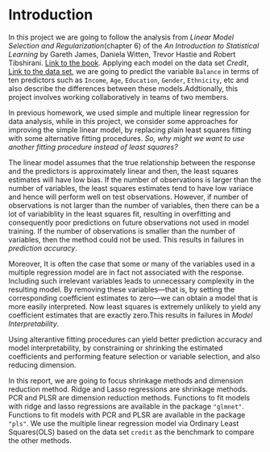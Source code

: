 # Introduction


In this project we are going to follow the analysis from _Linear Model Selection and Regularization_(chapter 6) of the *An Introduction to Statistical Learning* by Gareth James, Daniela Witten, Trevor Hastie and Robert Tibshirani. [Link to the book](http://www-bcf.usc.edu/~gareth/ISL/). Applying each model on the data set _Credit_, [Link to the data set](http://www-bcf.usc.edu/~gareth/ISL/Credit.csv), we are going to predict the variable `Balance ` in terms of ten predictors such as `Income`, `Age`, `Education`, `Gender`, `Ethnicity`, etc and also describe the differences between these models.Addtionally, this project involves working collaboratively in teams of two members.

In previous homework, we used simple and multiple linear regression for data analysis, while in this project, we consider some approaches for improving the simple linear model, by replacing plain least squares fitting with some alternative fitting procedures. _So, why might we want to use another fitting procedure instead of least squares?_

The linear model assumes that the true relationship between the response and the predictors is approximately linear and then, the least squares estimates will have low bias. If the number of observations is larger than the number of variables, the least squares estimates tend to have low variace and hence will perform well on test observations. However, if number of observations is not larger than the number of variables, then there can be a lot of variabiblity in the least squares fit, resulting in overfitting and consequently poor predictions on future observations not used in model training. If the number of observations is smaller than the number of variables, then the method could not be used. This results in failures in _prediction accuracy_. 

Moreover, It is often the case that some or many of the
variables used in a multiple regression model are in fact not associated with the response. Including such irrelevant variables leads to unnecessary complexity in the resulting model. By removing these variables—that is, by setting the corresponding coefficient estimates to zero—we can obtain a model that is more easily interpreted. Now least squares is extremely unlikely to yield any coefficient estimates that are exactly zero.This results in failures in _Model Interpretability_.

Using alterantive fitting procedures can yield better prediction accuracy and model interpretability, by constraining or shrinking the estimated coefficients and performing feature selection or variable selection, and also reducing dimension. 

In this report, we are going to focus shrinkage methods and dimension reduction method. Ridge and Lasso regressions are shrinkage methods. PCR and PLSR are dimension reduction methods. Functions to fit models with ridge and lasso regressions are available in the package `"glmnet"`. Functions to fit models with PCR and PLSR are available in the package `"pls"`. We use the multiple linear regression model via Ordinary Least Squares(OLS) based on the data set `credit` as the benchmark to compare the other methods. 


